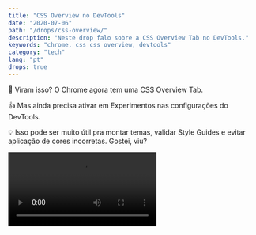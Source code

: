 ```yaml
---
title: "CSS Overview no DevTools"
date: "2020-07-06"
path: "/drops/css-overview/"
description: "Neste drop falo sobre a CSS Overview Tab no DevTools."
keywords: "chrome, css css overview, devtools"
category: "tech"
lang: "pt"
drops: true
---
```



<Drop>

🎨 Viram isso? O Chrome agora tem uma CSS Overview Tab.

👍 Mas ainda precisa ativar em Experimentos nas configurações do DevTools.

💡 Isso pode ser muito útil pra montar temas, validar Style Guides e evitar aplicação de cores incorretas. Gostei, viu?

<Video src="https://video.twimg.com/ext_tw_video/1280105926851207170/pu/vid/1124x720/x51QDVhd3cTIir-d.mp4?tag=10" />

</Drop>
